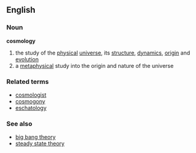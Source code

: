 ==English==
===Noun===
{{wikipedia}}
'''cosmology'''
# the study of the [[physical]] [[universe]], its [[structure]], [[dynamics]], [[origin]] and [[evolution]]
# a [[metaphysical]] study into the origin and nature of the universe
===Related terms===
*[[cosmologist]]
*[[cosmogony]]
*[[eschatology]]
===See also===
*[[big bang theory]]
*[[steady state theory]]